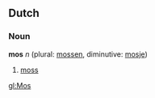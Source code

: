 ==Dutch==
===Noun===
'''mos''' ''n'' (plural: [[mossen]], diminutive: [[mosje]])

# [[moss]]

[[gl:Mos]]